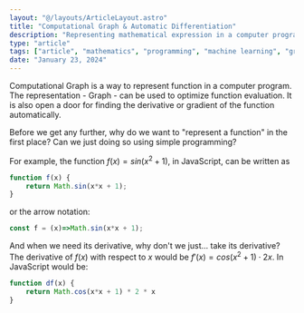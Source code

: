 ```yaml
---
layout: "@/layouts/ArticleLayout.astro"
title: "Computational Graph & Automatic Differentiation"
description: "Representing mathematical expression in a computer program is straight-forward, but implementing functions and taking its derivative is a different story."
type: "article"
tags: ["article", "mathematics", "programming", "machine learning", "graph theory"]
date: "January 23, 2024"
---
```


Computational Graph is a way to represent function in a computer program. The representation - Graph - can be used to optimize function evaluation. It is also open a door for finding the derivative or gradient of the function automatically.

Before we get any further, why do we want to "represent a function" in the first place? Can we just doing so using simple programming?

For example, the function $f(x) = sin(x^2 + 1)$, in JavaScript, can be written as 

```js
function f(x) {
    return Math.sin(x*x + 1);
}
```
or the arrow notation:
```js
const f = (x)=>Math.sin(x*x + 1);
```

And when we need its derivative, why don't we just... take its derivative?
The derivative of $f(x)$ with respect to $x$ would be $f'(x) = cos(x^2 + 1) \cdot 2x$.
In JavaScript would be:

```js
function df(x) {
    return Math.cos(x*x + 1) * 2 * x
}
```
